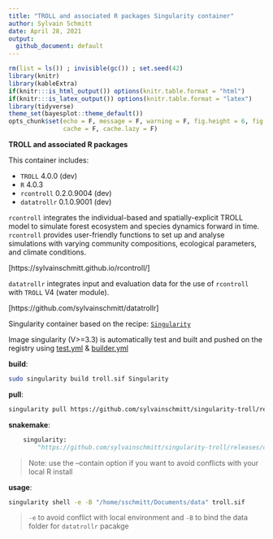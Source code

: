 ```yaml
---
title: "TROLL and associated R packages Singularity container"
author: Sylvain Schmitt
date: April 28, 2021
output:
  github_document: default
---
```


```r
rm(list = ls()) ; invisible(gc()) ; set.seed(42)
library(knitr)
library(kableExtra)
if(knitr:::is_html_output()) options(knitr.table.format = "html") 
if(knitr:::is_latex_output()) options(knitr.table.format = "latex") 
library(tidyverse)
theme_set(bayesplot::theme_default())
opts_chunk$set(echo = F, message = F, warning = F, fig.height = 6, fig.width = 8,
               cache = F, cache.lazy = F)
```

**TROLL and associated R packages**

This container includes:

* `TROLL` 4.0.0 (dev)
* `R` 4.0.3
* `rcontroll` 0.2.0.9004 (dev)
* `datatrollr` 0.1.0.9001 (dev)

`rcontroll`  integrates the individual-based and spatially-explicit TROLL model
to simulate forest ecosystem and species dynamics forward in time. 
`rcontroll` provides user-friendly functions to set up and analyse simulations
with varying community compositions, ecological parameters, 
and climate conditions.

[https://sylvainschmitt.github.io/rcontroll/]

`datatrollr` integrates input and evaluation data for the use of 
`rcontroll` with `TROLL` V4 (water module).

[https://github.com/sylvainschmitt/datatrollr]

Singularity container based on the recipe: [`Singularity`](https://github.com/sylvainschmitt/singularity-troll/blob/main/Singularity)

Image singularity (V>=3.3) is automatically test and built and pushed on the registry using 
[test.yml](https://github.com/sylvainschmitt/singularity-troll/blob/main/.github/workflows/test.yml) &
[builder.yml](https://github.com/sylvainschmitt/singularity-troll/blob/main/.github/workflows/builder.yml)

**build**:

```bash
sudo singularity build troll.sif Singularity
```

**pull**:

```bash
singularity pull https://github.com/sylvainschmitt/singularity-troll/releases/download/0.0.1/sylvainschmitt-singularity-r-troll.latest.sif
```

**snakemake**:

```python
    singularity: 
        "https://github.com/sylvainschmitt/singularity-troll/releases/download/0.0.1/sylvainschmitt-singularity-troll.latest.sif"
```

> Note: use the --contain option if you want to avoid conflicts with your local R install

**usage**:

```bash
singularity shell -e -B "/home/sschmitt/Documents/data" troll.sif 
```

> `-e` to avoid conflict with local environment and `-B` to bind the data folder for `datatrollr` pacakge

